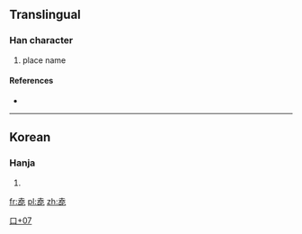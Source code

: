 ==Translingual==

===Han character===
{{Han char|rn=30|rad=口|as=07|sn=10|four=|canj=土戈口心 (GIRP)}}

# place name

====References====
* {{Han ref|kx=0193.051|dj=0413.160|hdz=10625.071|uh=551F|ud=21791}}

----

==Korean==

===Hanja===
{{ko-hanja|hangeul=[[것]]|rv=geot|mr=kŏt}}

# {{defn|lang=ko|sort=口07}}

[[Category:Korean-only CJKV Characters|口+07]]

[[fr:唟]]
[[pl:唟]]
[[zh:唟]]